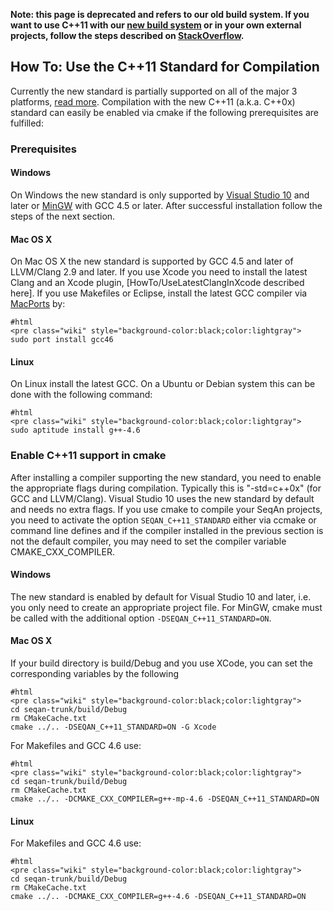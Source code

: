 
'''Note: this page is deprecated and refers to our old build system. If you want to use C++11 with our [[BuildManual/UsingTheSeqAnBuildSystem| new build system]] or in your own external projects, follow the steps described on [http://stackoverflow.com/questions/10984442/how-to-detect-c11-support-of-a-compiler-with-cmake StackOverflow].'''
== How To: Use the C++11 Standard for Compilation ==

Currently the new standard is partially supported on all of the major 3 platforms, [http://wiki.apache.org/stdcxx/C%2B%2B0xCompilerSupport read more].
Compilation with the new C++11 (a.k.a. C++0x) standard can easily be enabled via cmake if the following prerequisites are fulfilled:

=== Prerequisites ===
==== Windows ====
On Windows the new standard is only supported by [http://www.microsoft.com/visualstudio/en-us/products/2010-editions/visual-cpp-express Visual Studio 10] and later or [http://www.mingw.org/ MinGW] with GCC 4.5 or later. After successful installation follow the steps of the next section.
==== Mac OS X ====
On Mac OS X the new standard is supported by GCC 4.5 and later of LLVM/Clang 2.9 and later. If you use Xcode you need to install the latest Clang and an Xcode plugin, [HowTo/UseLatestClangInXcode described here]. If you use Makefiles or Eclipse, install the latest GCC compiler via [http://www.macports.org/ MacPorts] by:

<pre>
#html
<pre class="wiki" style="background-color:black;color:lightgray">
sudo port install gcc46
</pre>
</pre>

==== Linux ====
On Linux install the latest GCC. On a Ubuntu or Debian system this can be done with the following command:

<pre>
#html
<pre class="wiki" style="background-color:black;color:lightgray">
sudo aptitude install g++-4.6
</pre>
</pre>

=== Enable C++11 support in cmake ===
After installing a compiler supporting the new standard, you need to enable the appropriate flags during compilation. Typically this is "-std=c++0x" (for GCC and LLVM/Clang). Visual Studio 10 uses the new standard by default and needs no extra flags.
If you use cmake to compile your SeqAn projects, you need to activate the option <tt>SEQAN_C++11_STANDARD</tt> either via ccmake or command line defines and if the compiler installed in the previous section is not the default compiler, you may need to set the compiler variable CMAKE_CXX_COMPILER.
==== Windows ====
The new standard is enabled by default for Visual Studio 10 and later, i.e. you only need to create an appropriate project file. For MinGW, cmake must be called with the additional option <tt>-DSEQAN_C++11_STANDARD=ON</tt>.

==== Mac OS X ====
If your build directory is build/Debug and you use XCode, you can set the corresponding variables by the following

<pre>
#html
<pre class="wiki" style="background-color:black;color:lightgray">
cd seqan-trunk/build/Debug
rm CMakeCache.txt
cmake ../.. -DSEQAN_C++11_STANDARD=ON -G Xcode
</pre>
For Makefiles and GCC 4.6 use:
<pre>
#html
<pre class="wiki" style="background-color:black;color:lightgray">
cd seqan-trunk/build/Debug
rm CMakeCache.txt
cmake ../.. -DCMAKE_CXX_COMPILER=g++-mp-4.6 -DSEQAN_C++11_STANDARD=ON
</pre>

==== Linux ====

For Makefiles and GCC 4.6 use:
<pre>
#html
<pre class="wiki" style="background-color:black;color:lightgray">
cd seqan-trunk/build/Debug
rm CMakeCache.txt
cmake ../.. -DCMAKE_CXX_COMPILER=g++-4.6 -DSEQAN_C++11_STANDARD=ON
</pre>



{{TracNotice|{{PAGENAME}}}}
